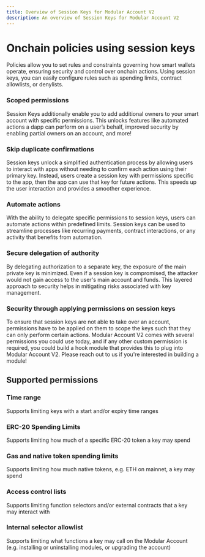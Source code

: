 ```yaml
---
title: Overview of Session Keys for Modular Account V2
description: An overview of Session Keys for Modular Account V2
---
```


# Onchain policies using session keys

Policies allow you to set rules and constraints governing how smart wallets operate, ensuring security and control over onchain actions. Using session keys, you can easily configure rules such as spending limits, contract allowlists, or denylists.

### Scoped permissions

Session Keys additionally enable you to add additional owners to your smart account with specific permissions. This unlocks features like automated actions a dapp can perform on a user’s behalf, improved security by enabling partial owners on an account, and more!

### Skip duplicate confirmations

Session keys unlock a simplified authentication process by allowing users to interact with apps without needing to confirm each action using their primary key. Instead, users create a session key with permissions specific to the app, then the app can use that key for future actions. This speeds up the user interaction and provides a smoother experience.

### Automate actions

With the ability to delegate specific permissions to session keys, users can automate actions within predefined limits. Session keys can be used to streamline processes like recurring payments, contract interactions, or any activity that benefits from automation.

### Secure delegation of authority

By delegating authorization to a separate key, the exposure of the main private key is minimized. Even if a session key is compromised, the attacker would not gain access to the user's main account and funds. This layered approach to security helps in mitigating risks associated with key management.

### Security through applying permissions on session keys

To ensure that session keys are not able to take over an account, permissions have to be applied on them to scope the keys such that they can only perform certain actions. Modular Account V2 comes with several permissions you could use today, and if any other custom permission is required, you could build a hook module that provides this to plug into Modular Account V2. Please reach out to us if you're interested in building a module!

## Supported permissions

### Time range

Supports limiting keys with a start and/or expiry time ranges

### ERC-20 Spending Limits

Supports limiting how much of a specific ERC-20 token a key may spend

### Gas and native token spending limits

Supports limiting how much native tokens, e.g. ETH on mainnet, a key may spend

### Access control lists

Supports limiting function selectors and/or external contracts that a key may interact with

### Internal selector allowlist

Supports limiting what functions a key may call on the Modular Account (e.g. installing or uninstalling modules, or upgrading the account)
